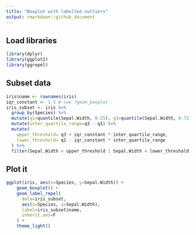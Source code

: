 ```yaml
---
title: "Boxplot with labelled outliers"
output: rmarkdown::github_document
---
```


## Load libraries

```r
library(dplyr)
library(ggplot2)
library(ggrepel)
```

## Subset data

```r
iris$name <- rownames(iris)
iqr_constant <- 1.5 # see ?geom_boxplot
iris_subset <- iris %>% 
  group_by(Species) %>% 
  mutate(q1=quantile(Sepal.Width, 0.25), q3=quantile(Sepal.Width, 0.75)) %>% 
  mutate(inter_quartile_range=q3 - q1) %>%
  mutate(
    upper_threshold= q3 + iqr_constant * inter_quartile_range, 
    lower_threshold= q1 - iqr_constant * inter_quartile_range
  ) %>% 
  filter(Sepal.Width > upper_threshold | Sepal.Width < lower_threshold)
```

## Plot it

```r
ggplot(iris, aes(x=Species, y=Sepal.Width)) + 
    geom_boxplot() + 
    geom_label_repel(
      data=iris_subset, 
      aes(x=Species, y=Sepal.Width), 
      label=iris_subset$name, 
      inherit.aes=F
    ) + 
    theme_light()
```
